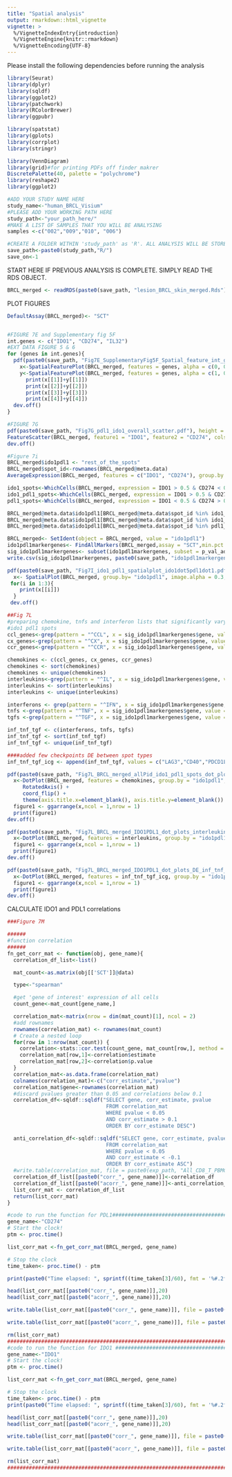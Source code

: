 ```yaml
---
title: "Spatial analysis"
output: rmarkdown::html_vignette
vignette: >
  %/VignetteIndexEntry{introduction}
  %/VignetteEngine{knitr::rmarkdown}
  %/VignetteEncoding{UTF-8}
---
```

Please install the following dependencies before running the analysis
```r
library(Seurat)
library(dplyr)
library(sqldf)
library(ggplot2)
library(patchwork)
library(RColorBrewer)
library(ggpubr)

library(spatstat)
library(gplots)
library(corrplot)
library(stringr)

library(VennDiagram)
library(grid)#for printing PDFs off finder makrer
DiscretePalette(40, palette = "polychrome")
library(reshape2)
library(ggplot2)

#ADD YOUR STUDY NAME HERE
study_name<-"human_BRCL_Visium"
#PLEASE ADD YOUR WORKING PATH HERE
study_path<-"your_path_here/"
#MAKE A LIST OF SAMPLES THAT YOU WILL BE ANALYSING
samples <-c("002","009","010", "006")

#CREATE A FOLDER WITHIN 'study_path' as 'R'. ALL ANALYSIS WILL BE STORED HERE
save_path<-paste0(study_path,"R/")
save_on<-1

```
START HERE IF PREVIOUS ANALYSIS IS COMPLETE. SIMPLY READ THE RDS OBJECT.
```r
BRCL_merged <- readRDS(paste0(save_path, "lesion_BRCL_skin_merged.Rds"))
```

PLOT FIGURES
```r
DefaultAssay(BRCL_merged)<- "SCT"


#FIGURE 7E and Supplementary fig 5F
int.genes <- c("IDO1", "CD274", "IL32")
#EXT DATA FIGURE 5 & 6
for (genes in int.genes){
  pdf(paste0(save_path, "Fig7E_SupplementaryFig5F_Spatial_feature_int_genes_", genes, "mincutoff0.pdf"))
    x<-SpatialFeaturePlot(BRCL_merged, features = genes, alpha = c(0, 0), crop = FALSE, pt.size.factor = 1)
    y<-SpatialFeaturePlot(BRCL_merged, features = genes, alpha = c(1, 0), crop = FALSE, pt.size.factor = 1, min.cutoff = 0)
      print(x[[1]]+y[[1]])
      print(x[[2]]+y[[2]])
      print(x[[3]]+y[[3]])
      print(x[[4]]+y[[4]]) 
  dev.off()
}

#FIGURE 7G
pdf(paste0(save_path, "Fig7G_pdl1_ido1_overall_scatter.pdf"), height = 5, width=5)
FeatureScatter(BRCL_merged, feature1 = "IDO1", feature2 = "CD274", cols = rep("black",12), jitter=3) + NoLegend() + geom_vline(aes(xintercept = 0.5), col = "red", size = 0.3) + geom_hline(aes(yintercept = 0.2), col = "red", size = 0.1)
dev.off()

#Figure 7i
BRCL_merged$ido1pdl1 <- "rest_of_the_spots"
BRCL_merged$spot_id<-rownames(BRCL_merged@meta.data)
AverageExpression(BRCL_merged, features = c("IDO1", "CD274"), group.by = "orig.ident")

ido1_spots<-WhichCells(BRCL_merged, expression = IDO1 > 0.5 & CD274 < 0.5)
ido1_pdl1_spots<-WhichCells(BRCL_merged, expression = IDO1 > 0.5 & CD274 > 0.5)
pdl1_spots<-WhichCells(BRCL_merged, expression = IDO1 < 0.5 & CD274 > 0.5)

BRCL_merged@meta.data$ido1pdl1[BRCL_merged@meta.data$spot_id %in% ido1_spots] <- "ido1_spots"
BRCL_merged@meta.data$ido1pdl1[BRCL_merged@meta.data$spot_id %in% ido1_pdl1_spots] <- "ido1_pdl1_spots"
BRCL_merged@meta.data$ido1pdl1[BRCL_merged@meta.data$spot_id %in% pdl1_spots] <- "pdl1_spots"

BRCL_merged<- SetIdent(object = BRCL_merged, value = "ido1pdl1")
ido1pdl1markergenes<- FindAllMarkers(BRCL_merged,assay = "SCT",min.pct = 0.2,logfc.threshold = 0.2)
sig_ido1pdl1markergenes<- subset(ido1pdl1markergenes, subset = p_val_adj < 0.05)
write.csv(sig_ido1pdl1markergenes, paste0(save_path, "ido1pdl1markergenes_padj0.05.csv"))

pdf(paste0(save_path, "Fig7I_ido1_pdl1_spatialplot_ido1dot5pdl1dot1.pdf"), height = 5, width=5)  
  x<- SpatialPlot(BRCL_merged, group.by= "ido1pdl1", image.alpha = 0.3, crop = F, pt.size.factor = 1, cols = c("ido1_spots"="#6495ED","ido1_pdl1_spots" = "#FF1493","pdl1_spots"= "#FFA500","rest_of_the_spots" = "#E6E6FA"))
 for(i in 1:3){
    print(x[[i]])
  }
 dev.off()

##Fig 7L
#preparing chemokine, tnfs and interferon lists that significantly vary between
#ido1 pdl1 spots
ccl_genes<-grep(pattern = "^CCL", x = sig_ido1pdl1markergenes$gene, value = TRUE)
cx_genes<-grep(pattern = "^CX", x = sig_ido1pdl1markergenes$gene, value = TRUE)
ccr_genes<-grep(pattern = "^CCR", x = sig_ido1pdl1markergenes$gene, value = TRUE)

chemokines <- c(ccl_genes, cx_genes, ccr_genes)
chemokines <- sort(chemokines)
chemokines <- unique(chemokines)
interleukins<-grep(pattern = "^IL", x = sig_ido1pdl1markergenes$gene, value = TRUE)
interleukins <- sort(interleukins)
interleukins <- unique(interleukins)

interferons <- grep(pattern = "^IFN", x = sig_ido1pdl1markergenes$gene, value = TRUE)
tnfs <-grep(pattern = "^TNF", x = sig_ido1pdl1markergenes$gene, value = TRUE)
tgfs <-grep(pattern = "^TGF", x = sig_ido1pdl1markergenes$gene, value = TRUE)

inf_tnf_tgf <- c(interferons, tnfs, tgfs)
inf_tnf_tgf <- sort(inf_tnf_tgf)
inf_tnf_tgf <- unique(inf_tnf_tgf)

####added few checkpoints DE between spot types
inf_tnf_tgf_icg <- append(inf_tnf_tgf, values = c("LAG3","CD40","PDCD1LG2", "CD86", "CD209", "CD96"))

pdf(paste0(save_path, "Fig7L_BRCL_merged_allPid_ido1_pdl1_spots_dot_plots_chemokines.pdf"))
  x<-DotPlot(BRCL_merged, features = chemokines, group.by = "ido1pdl1", scale = TRUE, scale.min = 0, scale.max =100, col.min = 0, col.max = 1.5) + 
     RotatedAxis() + 
     coord_flip() + 
     theme(axis.title.x=element_blank(), axis.title.y=element_blank()) 
  figure1 <- ggarrange(x,ncol = 1,nrow = 1)
  print(figure1)
dev.off()

pdf(paste0(save_path, "Fig7L_BRCL_merged_IDO1PDL1_dot_plots_interleukins.pdf"))
  x<-DotPlot(BRCL_merged, features = interleukins, group.by = "ido1pdl1", scale = TRUE, scale.min = 0, scale.max = 100, col.min = 0, col.max = 1.5) + RotatedAxis() + coord_flip() + theme(axis.title.x=element_blank(),axis.title.y=element_blank()) 
  figure1 <- ggarrange(x,ncol = 1,nrow = 1)
  print(figure1)
dev.off()

pdf(paste0(save_path, "Fig7L_BRCL_merged_IDO1PDL1_dot_plots_DE_inf_tnf_tgf_icg.pdf"))
  x<-DotPlot(BRCL_merged, features = inf_tnf_tgf_icg, group.by = "ido1pdl1", scale = TRUE, scale.min = 0, scale.max = 100, col.min = 0, col.max = 1.5) + RotatedAxis() + coord_flip() + theme(axis.title.x=element_blank(),axis.title.y=element_blank()) 
  figure1 <- ggarrange(x,ncol = 1,nrow = 1)
  print(figure1)
dev.off()

```

CALCULATE IDO1 and PDL1 correlations
```r
###Figure 7M

######
#function correlation
######
fn_get_corr_mat <- function(obj, gene_name){
  correlation_df_list<-list()

  mat_count<-as.matrix(obj[['SCT']]@data)

  type<-"spearman"

  #get 'gene of interest' expression of all cells
  count_gene<-mat_count[gene_name,]

  correlation_mat<-matrix(nrow = dim(mat_count)[1], ncol = 2)
  #add rownames
  rownames(correlation_mat) <- rownames(mat_count)
  # Create a nested loop
  for(row in 1:nrow(mat_count)) {
    correlation<-stats::cor.test(count_gene, mat_count[row,], method = type)
    correlation_mat[row,1]<-correlation$estimate
    correlation_mat[row,2]<-correlation$p.value
  }
  correlation_mat<-as.data.frame(correlation_mat)
  colnames(correlation_mat)<-c("corr_estimate","pvalue")
  correlation_mat$gene<-rownames(correlation_mat)
  #discard pvalues greater than 0.05 and correlations below 0.1
  correlation_df<-sqldf::sqldf("SELECT gene, corr_estimate, pvalue
                                FROM correlation_mat
                                WHERE pvalue < 0.05
                                AND corr_estimate > 0.1
                                ORDER BY corr_estimate DESC")

  anti_correlation_df<-sqldf::sqldf("SELECT gene, corr_estimate, pvalue
                                FROM correlation_mat
                                WHERE pvalue < 0.05
                                AND corr_estimate < -0.1
                                ORDER BY corr_estimate ASC")
  #write.table(correlation_mat, file = paste0(exp_path, "All_CD8_T_PBMC_Malat1_Vs_allGene_flu_corr.csv"), sep=",")
  correlation_df_list[[paste0("corr_", gene_name)]]<-correlation_df
  correlation_df_list[[paste0("acorr_", gene_name)]]<-anti_correlation_df
  list_corr_mat <- correlation_df_list
  return(list_corr_mat)
}

#code to run the function for PDL1##################################################
gene_name<-"CD274"
# Start the clock!
ptm <- proc.time()

list_corr_mat <-fn_get_corr_mat(BRCL_merged, gene_name)

# Stop the clock
time_taken<- proc.time() - ptm

print(paste0("Time elapsed: ", sprintf((time_taken[3]/60), fmt = '%#.2f')," minutes"))

head(list_corr_mat[[paste0("corr_", gene_name)]],20)
head(list_corr_mat[[paste0("acorr_", gene_name)]],20)

write.table(list_corr_mat[[paste0("corr_", gene_name)]], file = paste0(save_path,"all_corr_",gene_name,".csv"), sep=",", row.names = FALSE)

write.table(list_corr_mat[[paste0("acorr_", gene_name)]], file = paste0(save_path, "all_acorr_",gene_name,".csv"), sep=",", row.names = FALSE)

rm(list_corr_mat)
####################################################################################
#code to run the function for IDO1 #################################################
gene_name<-"IDO1"
# Start the clock!
ptm <- proc.time()

list_corr_mat <-fn_get_corr_mat(BRCL_merged, gene_name)

# Stop the clock
time_taken<- proc.time() - ptm
print(paste0("Time elapsed: ", sprintf((time_taken[3]/60), fmt = '%#.2f')," minutes"))

head(list_corr_mat[[paste0("corr_", gene_name)]],20)
head(list_corr_mat[[paste0("acorr_", gene_name)]],20)

write.table(list_corr_mat[[paste0("corr_", gene_name)]], file = paste0(save_path,"all_corr_",gene_name,".csv"), sep=",", row.names = FALSE)

write.table(list_corr_mat[[paste0("acorr_", gene_name)]], file = paste0(save_path, "all_acorr_",gene_name,".csv"), sep=",", row.names = FALSE)

rm(list_corr_mat)
####################################################################################
```









